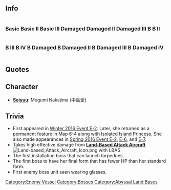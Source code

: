 ==Info==
<div style="display:inline-block"><h3>Basic</h3>{{EnemyShipInfoKai|Supply_Depot_Princess}}</div>
<div style="display:inline-block"><h3>Basic II</h3>{{EnemyShipInfoKai|Supply_Depot_Princess/II}}</div>
<div style="display:inline-block"><h3>Basic III</h3>{{EnemyShipInfoKai|Supply_Depot_Princess/III}}</div>
<div style="display:inline-block"><h3>Damaged</h3>{{EnemyShipInfoKai|Supply_Depot_Princess/Damaged}}</div>
<div style="display:inline-block"><h3>Damaged II</h3>{{EnemyShipInfoKai|Supply_Depot_Princess/Damaged II}}</div>
<div style="display:inline-block"><h3>Damaged III</h3>{{EnemyShipInfoKai|Supply_Depot_Princess/Damaged III}}</div>
<div style="display:inline-block"><h3>B</h3>{{EnemyShipInfoKai|Supply_Depot_Princess/B}}</div>
<div style="display:inline-block"><h3>B II</h3>{{EnemyShipInfoKai|Supply_Depot_Princess/B II}}</div>
<div style="display:inline-block"><h3>B III</h3>{{EnemyShipInfoKai|Supply_Depot_Princess/B III}}</div>
<div style="display:inline-block"><h3>B IV</h3>{{EnemyShipInfoKai|Supply_Depot_Princess/B IV}}</div>
<div style="display:inline-block"><h3>B Damaged</h3>{{EnemyShipInfoKai|Supply_Depot_Princess/B Damaged}}</div>
<div style="display:inline-block"><h3>B Damaged II</h3>{{EnemyShipInfoKai|Supply_Depot_Princess/B Damaged II}}</div>
<div style="display:inline-block"><h3>B Damaged III</h3>{{EnemyShipInfoKai|Supply_Depot_Princess/B Damaged III}}</div>
<div style="display:inline-block"><h3>B Damaged IV</h3>{{EnemyShipInfoKai|Supply_Depot_Princess/B Damaged IV}}</div>
{{EnemyShipCategoriesKai|{{PAGENAME}}}}

==Quotes==
{{Abyssquote
|Clip1 = {{Audio|file=Supply Depot Princess Intro.ogg}}<br/>{{Audio|file=Supply Depot Princess  Broken Form Intro.ogg}}
|開幕前 = アツメタ…ブッシ…ハ……ヤラセハ……シナイ……ッ！
<br/>マタ…キタノカ……。　モウ……カエレッ…ヨォ………！(Broken Form)
|EN1 = My gathered... materials... I will not let you..have them..!
You're..still coming here... get out already...! (Broken Form)
|Clip0 = {{Audio|file=Supply Depot Princess Attack.ogg}}<br/>{{Audio|file=Supply Depot Princess  Broken Form Attack.ogg}}
|砲撃 = フフッ…ヤッテシマエ…。カエリウチダ！<br/>
イカシテカエスナ…。シズメ…シズメェェッ！(Broken Form)
|EN0 = Heheh... Set them ablaze quickly... it's our counterattack...!
I will not let you live....sink..SIIIINK..! (Broken Form)
|Clip2 = {{Audio|file=Supply Depot Princess Damaged.ogg}}<br/>{{Audio|file=Supply Depot Princess  Broken Form Damaged.ogg}}
|被弾 = イタイ…ヤメロッ！…モエテシマウ…<br/>
ヤメロヨ…。セッカクアツメタノニ…モエテシマウ…。ヤメロォッ！(Broken Form)
|EN2 = It hurts...stop..! It's gonna burn...!
Stop... the...materials I worked hard to get...it's gonna burn..! Stooop! (Broken Form)
|Note2 = Referring to her oil canisters.
|Clip3 = {{Audio|file=Supply Depot Princess Sunk.ogg}}<br/>
{{Audio|file=Supply Depot Princess Destroyed.ogg}}
|昼戦終了時 = イタイッテ イッテルノニ……キコエナイノォ！？（Normal  Form Destroyed Line)<br/>
モヤスノハヤメテ…。セッカク……アツメタノニ…。アッ……デモ…モエルホノオ……ナンダカ…綺麗だ。(Broken Form Destroyed Line)
|EN3 = I complained about my pain a lot...  Couldn't you hear my voice?（Normal  Form Destroyed Line)<br/>
Stop burning our materials... And I was collecting such more them...　Ah... but... the burning flames are...somehow..beautiful.(Broken Form Destroyed Line)
}}

== Character ==
* '''[[Glossary#List of Vessels by Japanese Voice Actresses|Seiyuu]]''': Megumi Nakajima (中島愛)
==Trivia==
*First appeared in [[Winter 2016 Event/E-2|Winter 2016 Event E-2]]. Later, she returned as a permanent feature in Map 6-4 along with [[Isolated Island Princess]]. She also made appearances in [[Spring 2016 Event/E-2|Spring 2016 Event E-2]], [[Spring 2016 Event/E-6|E-6]], and [[Spring 2016 Event/E-7|E-7]].
* Takes high effective damage from [[List of Land-based Attack Aircraft by stats|'''Land-Based Attack Aircraft''']] [[File:Land-based Attack Aircraft Icon.png]] with LBAS
* The first installation boss that can launch torpedoes.
* The first boss to have her final form that has fewer HP than her standard form.
* First enemy boss unit seen wearing glasses.

{{Enemyshiplist}}
[[Category:Enemy Vessel]]
[[Category:Bosses]]
[[Category:Abyssal Land Bases]]